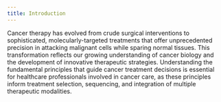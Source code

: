 ```yaml
---
title: Introduction
---
```


Cancer therapy has evolved from crude surgical interventions to sophisticated, molecularly-targeted treatments that offer unprecedented precision in attacking malignant cells while sparing normal tissues. This transformation reflects our growing understanding of cancer biology and the development of innovative therapeutic strategies. Understanding the fundamental principles that guide cancer treatment decisions is essential for healthcare professionals involved in cancer care, as these principles inform treatment selection, sequencing, and integration of multiple therapeutic modalities.
